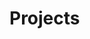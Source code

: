 
<Meta title="Components|Projects" component={Projects} />

# Projects

<Preview>
  <Story name="default">
    <Projects
      projects={[
        {
          highlight: boolean("highlight", true),
          name: text("name", "Name"),
          tagline: text("tagline", "Tagline"),
          link: {
            url: text("url", "#"),
          },
          lede: text("lede", "Lede"),
          thumbnailSrc: text(
            "thumbnailSrc",
            "https://via.placeholder.com/400x225"
          ),
          achievements: array("achievements", [
            "Achievement 1",
            "Achievement 2",
            "Achievement 3",
          ]),
          architecture: array("architecture", [
            "Architecture 1",
            "Architecture 2",
            "Architecture 3",
          ]),
          libraries: array("libraries", [
            "Librarie 1",
            "Librarie 2",
            "Librarie 3",
          ]),
        },
      ]}
    />
  </Story>
</Preview>
